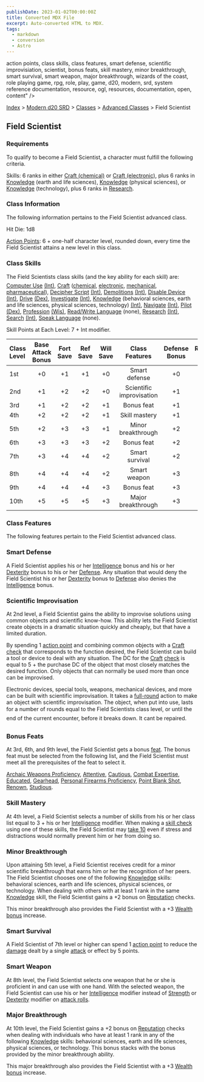 ```yaml
---
publishDate: 2023-01-02T00:00:00Z
title: Converted MDX File
excerpt: Auto-converted HTML to MDX.
tags:
  - markdown
  - conversion
  - Astro
---
```


action points, class skills, class features, smart defense, scientific improvisiation, scientist, bonus feats, skill mastery, minor breakthrough, smart survival, smart weapon, major breakthrough, wizards of the coast, role playing game, rpg, role, play, game, d20, modern, srd, system reference documentation, resource, ogl, resources, documentation, open, content" />

[Index](-index) > [Modern d20 SRD](modern-d20-srd-index) > [Classes](modern-d20-srd-classes-index) > [Advanced Classes](modern-d20-srd-classes-advanced-index) > Field Scientist

## Field Scientist

### Requirements

To qualify to become a Field Scientist, a character must fulfill the following criteria.

Skills: 6 ranks in either [Craft
(chemical)](modern-d20-srd-skills-craft-chemical) or [Craft
(electronic)](modern-d20-srd-skills-craft-electronic), plus 6 ranks in [Knowledge](modern-d20-srd-skills-knowledge) (earth and life sciences), [Knowledge](modern-d20-srd-skills-knowledge) (physical sciences), or [Knowledge](modern-d20-srd-skills-knowledge) (technology), plus 6 ranks in [Research](modern-d20-srd-skills-research).

### Class Information

The following information pertains to the Field Scientist ­advanced class.

Hit Die: 1d8

[Action Points](modern-d20-srd-basics-action-points): 6 + one-half character level, rounded down, every time the Field Scientist attains a new level in this class.

### Class Skills

The Field Scientists class skills (and the key ability for each skill) are: [Computer Use](modern-d20-srd-skills-computer-use) [(Int)](modern-d20-srd-basics-ability-scores), [Craft](modern-d20-srd-skills-craft) ([chemical](modern-d20-srd-skills-craft-chemical), [electronic](modern-d20-srd-skills-craft-electronic), [mechanical](modern-d20-srd-skills-craft-mechanical), [pharmaceutical](modern-d20-srd-skills-craft-pharmaceutical)), [Decipher Script](modern-d20-srd-skills-decipher-script) [(Int)](modern-d20-srd-basics-ability-scores), [Demolitions](modern-d20-srd-skills-demolitions) [(Int)](modern-d20-srd-basics-ability-scores), [Disable Device](modern-d20-srd-skills-disable-device) [(Int)](modern-d20-srd-basics-ability-scores), [Drive](modern-d20-srd-skills-drive) [(Dex)](modern-d20-srd-basics-ability-scores), [Investigate](modern-d20-srd-skills-investigate) [(Int)](modern-d20-srd-basics-ability-scores),
[Knowledge](modern-d20-srd-skills-knowledge) (behavioral sciences, earth and life sciences, physical sciences,
technology) [(Int)](modern-d20-srd-basics-ability-scores), [Navigate](modern-d20-srd-skills-navigate) [(Int)](modern-d20-srd-basics-ability-scores), [Pilot](modern-d20-srd-skills-pilot) [(Dex)](modern-d20-srd-basics-ability-scores), [Profession](modern-d20-srd-skills-profession) [(Wis)](modern-d20-srd-basics-ability-scores), [Read/Write
Language](modern-d20-srd-skills-read-write-language) (none), [Research](modern-d20-srd-skills-research) [(Int)](modern-d20-srd-basics-ability-scores), [Search](modern-d20-srd-skills-search) [(Int)](modern-d20-srd-basics-ability-scores), [Speak
Language](modern-d20-srd-skills-speak-language) (none).

Skill Points at Each Level: 7 + Int modifier.

| Class Level | Base Attack Bonus | Fort Save | Ref Save | Will Save |      Class Features      | Defense Bonus | Reputation Bonus |
| :---------- | :---------------: | :-------: | :------: | :-------: | :----------------------: | :-----------: | ---------------: |
| 1st         |        +0         |    +1     |    +1    |    +0     |      Smart defense       |      +0       |               +0 |
| 2nd         |        +1         |    +2     |    +2    |    +0     | Scientific improvisation |      +1       |               +0 |
| 3rd         |        +1         |    +2     |    +2    |    +1     |        Bonus feat        |      +1       |               +1 |
| 4th         |        +2         |    +2     |    +2    |    +1     |      Skill mastery       |      +1       |               +1 |
| 5th         |        +2         |    +3     |    +3    |    +1     |    Minor breakthrough    |      +2       |               +1 |
| 6th         |        +3         |    +3     |    +3    |    +2     |        Bonus feat        |      +2       |               +2 |
| 7th         |        +3         |    +4     |    +4    |    +2     |      Smart survival      |      +2       |               +2 |
| 8th         |        +4         |    +4     |    +4    |    +2     |       Smart weapon       |      +3       |               +2 |
| 9th         |        +4         |    +4     |    +4    |    +3     |        Bonus feat        |      +3       |               +3 |
| 10th        |        +5         |    +5     |    +5    |    +3     |    Major breakthrough    |      +3       |               +3 |

### Class Features

The following features pertain to the Field Scientist advanced class.

### Smart Defense

A Field Scientist applies his or her [Intelligence](modern-d20-srd-basics-ability-scores) bonus and his or her [Dexterity](modern-d20-srd-basics-ability-scores) bonus to his or her [Defense](modern-d20-srd-combat-defense). Any situation that would deny the Field Scientist his or her [Dexterity](modern-d20-srd-basics-ability-scores) bonus to [Defense](modern-d20-srd-combat-defense) also denies the [Intelligence](modern-d20-srd-basics-ability-scores) bonus.

### Scientific Improvisation

At 2nd level, a Field Scientist gains the ability to improvise solutions using common objects and scientific know-how. This ability lets the Field Scientist create objects in a dramatic situation quickly and cheaply, but that have a limited duration.

By spending 1 [action point](modern-d20-srd-basics-action-points) and combining common objects with a [Craft](modern-d20-srd-skills-craft) [check](modern-d20-srd-skills-skill-basics-php#skill-basics-index) that corresponds to the function desired, the Field Scientist can build a tool or device to deal with any situation. The DC for the [Craft](modern-d20-srd-skills-craft) [check](modern-d20-srd-skills-skill-basics-php#skill-basics-index) is equal to 5 + the purchase DC of the object that most closely matches the desired function.
Only objects that can normally be used more than once can be improvised.

Electronic devices, special tools, weapons, mechanical devices, and more can be built with scientific improvisation. It takes a [full-round](modern-d20-srd-combat-full-round-actions) action to make an object with scientific improvisation. The object, when put into use, lasts for a number of rounds equal to the Field Scientists class level, or until the end of the current encounter, before it breaks down. It cant be repaired.

### Bonus Feats

At 3rd, 6th, and 9th level, the Field Scientist gets a bonus [feat](modern-d20-srd-feats-index). The bonus feat must be selected from the following list, and the Field Scientist must meet all the prerequisites of the feat to select it.

[Archaic Weapons
Proficiency](modern-d20-srd-feats-archaic-weapons-proficiency), [Attentive](modern-d20-srd-feats-attentive), [Cautious](modern-d20-srd-feats-cautious), [Combat
Expertise](modern-d20-srd-feats-combat-expertise), [Educated](modern-d20-srd-feats-educated), [Gearhead](modern-d20-srd-feats-gearhead), [Personal
Firearms Proficiency](modern-d20-srd-feats-personal-firearms-proficiency), [Point
Blank Shot](modern-d20-srd-feats-point-blank-shot), [Renown](modern-d20-srd-feats-renown), [Studious](modern-d20-srd-feats-studious).

### Skill Mastery

At 4th level, a Field Scientist selects a number of skills from his or her class list equal to 3 + his or her [Intelligence](modern-d20-srd-basics-ability-scores) modifier. When making a [skill check](modern-d20-srd-skills-skill-basics-php#skill-check-index) using one of these skills, the Field Scientist may [take
10](modern-d20-srd-skills-skill-basics-php#skill-check-index) even if stress and distractions would normally prevent him or her from doing so.

### Minor Breakthrough

Upon attaining 5th level, a Field Scientist receives credit for a minor scientific breakthrough that earns him or her the recognition of her peers. The Field Scientist chooses one of the following [Knowledge](modern-d20-srd-skills-knowledge) skills: behavioral sciences, earth and life sciences, physical sciences, or technology. When dealing with others with at least 1 rank in the same [Knowledge](modern-d20-srd-skills-knowledge) skill, the Field Scientist gains a +2 bonus on [Reputation](modern-d20-srd-reputation-index) checks.

This minor breakthrough also provides the Field Scientist with a +3 [Wealth
bonus](modern-d20-srd-wealth-wealth-bonus) increase.

### Smart Survival

A Field Scientist of 7th level or higher can spend 1 [action
point](modern-d20-srd-basics-action-points) to reduce the [damage](modern-d20-srd-combat-damage) dealt by a single [attack](modern-d20-srd-combat-attack-roll) or effect by 5 points.

### Smart Weapon

At 8th level, the Field Scientist selects one weapon that he or she is proficient in and can use with one hand. With the selected weapon, the Field Scientist can use his or her [Intelligence](modern-d20-srd-basics-ability-scores) modifier instead of [Strength](modern-d20-srd-basics-ability-scores) or [Dexterity](modern-d20-srd-basics-ability-scores) modifier on [attack
rolls](modern-d20-srd-combat-attack-roll).

### Major Breakthrough

At 10th level, the Field Scientist gains a +2 bonus on [Reputation](modern-d20-srd-reputation-index) checks when dealing with individuals who have at least 1 rank in any of the following [Knowledge](modern-d20-srd-skills-knowledge) skills: behavioral sciences, earth and life sciences, physical sciences, or technology. This bonus stacks with the bonus provided by the minor breakthrough ability.

This major breakthrough also provides the Field Scientist with a +3 [Wealth
bonus](modern-d20-srd-wealth-wealth-bonus) increase.
